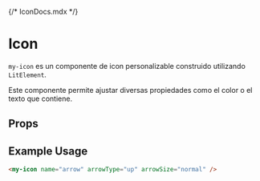 {/* IconDocs.mdx */}


<Meta of={IconStories} />

# Icon

`my-icon` es un componente de icon personalizable construido utilizando `LitElement`.

<Primary />

Este componente permite ajustar diversas propiedades como el color o el texto que contiene.

## Props

<Controls />

## Example Usage

```html
<my-icon name="arrow" arrowType="up" arrowSize="normal" />
```
